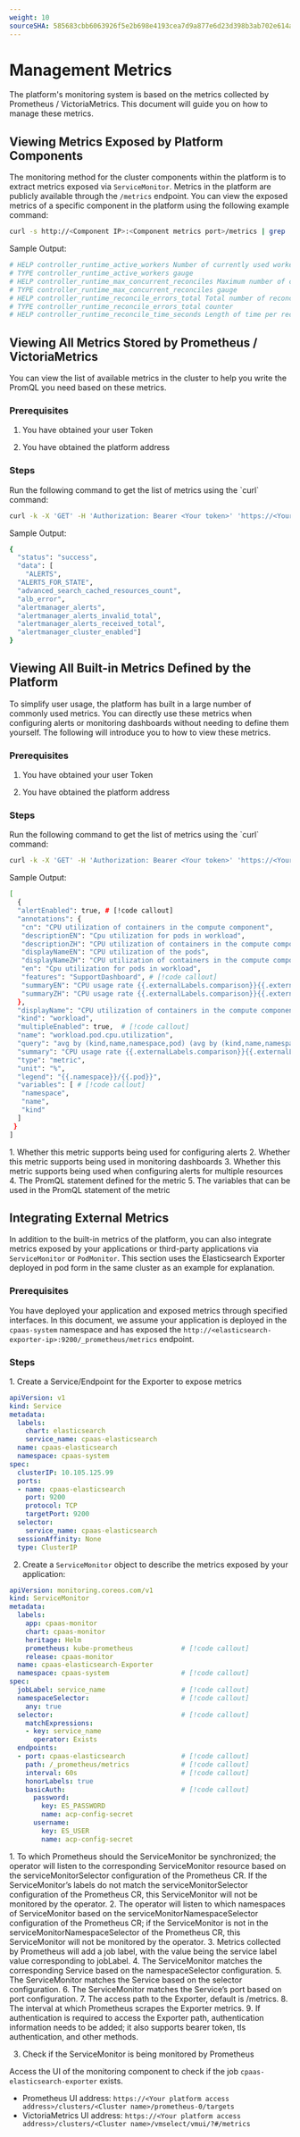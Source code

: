 ```yaml
---
weight: 10
sourceSHA: 585683cbb6063926f5e2b698e4193cea7d9a877e6d23d398b3ab702e614a745b
---
```


# Management Metrics

The platform's monitoring system is based on the metrics collected by Prometheus / VictoriaMetrics. This document will guide you on how to manage these metrics.

## Viewing Metrics Exposed by Platform Components

The monitoring method for the cluster components within the platform is to extract metrics exposed via `ServiceMonitor`. Metrics in the platform are publicly available through the `/metrics` endpoint. You can view the exposed metrics of a specific component in the platform using the following example command:

```bash
curl -s http://<Component IP>:<Component metrics port>/metrics | grep 'TYPE\|HELP'
```

Sample Output:

```bash
# HELP controller_runtime_active_workers Number of currently used workers per controller
# TYPE controller_runtime_active_workers gauge
# HELP controller_runtime_max_concurrent_reconciles Maximum number of concurrent reconciles per controller
# TYPE controller_runtime_max_concurrent_reconciles gauge
# HELP controller_runtime_reconcile_errors_total Total number of reconciliation errors per controller
# TYPE controller_runtime_reconcile_errors_total counter
# HELP controller_runtime_reconcile_time_seconds Length of time per reconciliation per controller
```

## Viewing All Metrics Stored by Prometheus / VictoriaMetrics

You can view the list of available metrics in the cluster to help you write the PromQL you need based on these metrics.

### Prerequisites

1. You have obtained your user Token

2. You have obtained the platform address

### Steps

<Steps>
  Run the following command to get the list of metrics using the `curl` command:

  ```bash
  curl -k -X 'GET' -H 'Authorization: Bearer <Your token>' 'https://<Your platform access address>/v2/metrics/<Your cluster name>/prometheus/label/__name__/values'
  ```

  Sample Output:

  ```bash
  {
    "status": "success",
    "data": [
      "ALERTS",
    "ALERTS_FOR_STATE",
    "advanced_search_cached_resources_count",
    "alb_error",
    "alertmanager_alerts",
    "alertmanager_alerts_invalid_total",
    "alertmanager_alerts_received_total",
    "alertmanager_cluster_enabled"]
  }
  ```
</Steps>

## Viewing All Built-in Metrics Defined by the Platform

To simplify user usage, the platform has built in a large number of commonly used metrics. You can directly use these metrics when configuring alerts or monitoring dashboards without needing to define them yourself. The following will introduce you to how to view these metrics.

### Prerequisites

1. You have obtained your user Token

2. You have obtained the platform address

### Steps

<Steps>
  Run the following command to get the list of metrics using the `curl` command:

  ```bash
  curl -k -X 'GET' -H 'Authorization: Bearer <Your token>' 'https://<Your platform access address>/v2/metrics/<Your cluster name>/indicators'
  ```

  Sample Output:

  ```bash
  [
    {
    "alertEnabled": true, # [!code callout]
    "annotations": {
     "cn": "CPU utilization of containers in the compute component",
     "descriptionEN": "Cpu utilization for pods in workload",
     "descriptionZH": "CPU utilization of containers in the compute component",
     "displayNameEN": "CPU utilization of the pods",
     "displayNameZH": "CPU utilization of containers in the compute component",
     "en": "Cpu utilization for pods in workload",
     "features": "SupportDashboard", # [!code callout]
     "summaryEN": "CPU usage rate {{.externalLabels.comparison}}{{.externalLabels.threshold}} of Pod ({{.labels.pod}})",
     "summaryZH": "CPU usage rate {{.externalLabels.comparison}}{{.externalLabels.threshold}} of pod ({{.labels.pod}})"
    },
    "displayName": "CPU utilization of containers in the compute component",
    "kind": "workload",
    "multipleEnabled": true,  # [!code callout] 
    "name": "workload.pod.cpu.utilization",
    "query": "avg by (kind,name,namespace,pod) (avg by (kind,name,namespace,pod,container)(cpaas_advanced_container_cpu_usage_seconds_total_irate5m{kind=~\"{{.kind}}\",name=~\"{{.name}}\",namespace=~\"{{.namespace}}\",container!=\"\",container!=\"POD\"}) / avg by (kind,name,namespace,pod,container)(cpaas_advanced_kube_pod_container_resource_limits{kind=~\"{{.kind}}\",name=~\"{{.name}}\",namespace=~\"{{.namespace}}\",resource=\"cpu\"}))", # [!code callout]
    "summary": "CPU usage rate {{.externalLabels.comparison}}{{.externalLabels.threshold}} of pod ({{.labels.pod}})",
    "type": "metric",
    "unit": "%",
    "legend": "{{.namespace}}/{{.pod}}",
    "variables": [ # [!code callout] 
     "namespace",
     "name",
     "kind"
    ]
   }
  ]

  ```

  <Callouts>
    1. Whether this metric supports being used for configuring alerts
    2. Whether this metric supports being used in monitoring dashboards
    3. Whether this metric supports being used when configuring alerts for multiple resources
    4. The PromQL statement defined for the metric
    5. The variables that can be used in the PromQL statement of the metric
  </Callouts>
</Steps>

## Integrating External Metrics

In addition to the built-in metrics of the platform, you can also integrate metrics exposed by your applications or third-party applications via `ServiceMonitor` or `PodMonitor`. This section uses the Elasticsearch Exporter deployed in pod form in the same cluster as an example for explanation.

### Prerequisites

You have deployed your application and exposed metrics through specified interfaces. In this document, we assume your application is deployed in the `cpaas-system` namespace and has exposed the `http://<elasticsearch-exporter-ip>:9200/_prometheus/metrics` endpoint.

### Steps

<Steps>
  1. Create a Service/Endpoint for the Exporter to expose metrics

  ```yaml
  apiVersion: v1
  kind: Service
  metadata:
    labels:
      chart: elasticsearch
      service_name: cpaas-elasticsearch
    name: cpaas-elasticsearch
    namespace: cpaas-system
  spec:
    clusterIP: 10.105.125.99
    ports:
    - name: cpaas-elasticsearch
      port: 9200
      protocol: TCP
      targetPort: 9200
    selector:
      service_name: cpaas-elasticsearch
    sessionAffinity: None
    type: ClusterIP
  ```

  2. Create a `ServiceMonitor` object to describe the metrics exposed by your application:

  ```yaml
  apiVersion: monitoring.coreos.com/v1
  kind: ServiceMonitor
  metadata:
    labels:
      app: cpaas-monitor
      chart: cpaas-monitor
      heritage: Helm
      prometheus: kube-prometheus            # [!code callout]
      release: cpaas-monitor
    name: cpaas-elasticsearch-Exporter
    namespace: cpaas-system                  # [!code callout]
  spec:
    jobLabel: service_name                   # [!code callout]
    namespaceSelector:                       # [!code callout]
      any: true
    selector:                                # [!code callout]
      matchExpressions:
      - key: service_name
        operator: Exists
    endpoints:
    - port: cpaas-elasticsearch              # [!code callout] 
      path: /_prometheus/metrics             # [!code callout] 
      interval: 60s                          # [!code callout] 
      honorLabels: true
      basicAuth:                             # [!code callout] 
        password:
          key: ES_PASSWORD
          name: acp-config-secret
        username:
          key: ES_USER
          name: acp-config-secret
  ```

  <Callouts>
    1. To which Prometheus should the ServiceMonitor be synchronized; the operator will listen to the corresponding ServiceMonitor resource based on the serviceMonitorSelector configuration of the Prometheus CR. If the ServiceMonitor’s labels do not match the serviceMonitorSelector configuration of the Prometheus CR, this ServiceMonitor will not be monitored by the operator.
    2. The operator will listen to which namespaces of ServiceMonitor based on the serviceMonitorNamespaceSelector configuration of the Prometheus CR; if the ServiceMonitor is not in the serviceMonitorNamespaceSelector of the Prometheus CR, this ServiceMonitor will not be monitored by the operator.
    3. Metrics collected by Prometheus will add a job label, with the value being the service label value corresponding to jobLabel.
    4. The ServiceMonitor matches the corresponding Service based on the namespaceSelector configuration.
    5. The ServiceMonitor matches the Service based on the selector configuration.
    6. The ServiceMonitor matches the Service’s port based on port configuration.
    7. The access path to the Exporter, default is /metrics.
    8. The interval at which Prometheus scrapes the Exporter metrics.
    9. If authentication is required to access the Exporter path, authentication information needs to be added; it also supports bearer token, tls authentication, and other methods.
  </Callouts>

  3. Check if the ServiceMonitor is being monitored by Prometheus

  Access the UI of the monitoring component to check if the job `cpaas-elasticsearch-exporter` exists.

  - Prometheus UI address: `https://<Your platform access address>/clusters/<Cluster name>/prometheus-0/targets`
  - VictoriaMetrics UI address: `https://<Your platform access address>/clusters/<Cluster name>/vmselect/vmui/?#/metrics`
</Steps>
